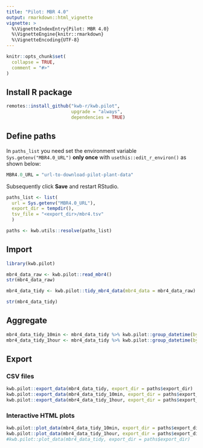 ```yaml
---
title: "Pilot: MBR 4.0"
output: rmarkdown::html_vignette
vignette: >
  %\VignetteIndexEntry{Pilot: MBR 4.0}
  %\VignetteEngine{knitr::rmarkdown}
  %\VignetteEncoding{UTF-8}
---
```


```r
knitr::opts_chunk$set(
  collapse = TRUE,
  comment = "#>"
)
```

## Install R package

```r
remotes::install_github("kwb-r/kwb.pilot", 
                        upgrade = "always",
                        dependencies = TRUE)

```

## Define paths 

In `paths_list` you need set the environment variable ` Sys.getenv("MBR4.0_URL")` **only once** with `usethis::edit_r_environ()` as shown below:

```r
MBR4.0_URL = "url-to-download-pilot-plant-data"
```

Subsequently click **Save** and restart RStudio.

```r

paths_list <- list(
  url = Sys.getenv("MBR4.0_URL"),
  export_dir = tempdir(),
  tsv_file = "<export_dir>/mbr4.tsv"
  )

paths <- kwb.utils::resolve(paths_list)
```



## Import 

```r
library(kwb.pilot)

mbr4_data_raw <- kwb.pilot::read_mbr4()
str(mbr4_data_raw)

mbr4_data_tidy <- kwb.pilot::tidy_mbr4_data(mbr4_data = mbr4_data_raw)

str(mbr4_data_tidy)

```

## Aggregate

```r
mbr4_data_tidy_10min <- mbr4_data_tidy %>% kwb.pilot::group_datetime(by = 600)
mbr4_data_tidy_1hour <- mbr4_data_tidy %>% kwb.pilot::group_datetime(by = 3600)
```

## Export 

### CSV files 

```r
kwb.pilot::export_data(mbr4_data_tidy, export_dir = paths$export_dir)
kwb.pilot::export_data(mbr4_data_tidy_10min, export_dir = paths$export_dir)
kwb.pilot::export_data(mbr4_data_tidy_1hour, export_dir = paths$export_dir)
```

### Interactive HTML plots

```r
kwb.pilot::plot_data(mbr4_data_tidy_10min, export_dir = paths$export_dir)
kwb.pilot::plot_data(mbr4_data_tidy_1hour, export_dir = paths$export_dir)
#kwb.pilot::plot_data(mbr4_data_tidy, export_dir = paths$export_dir)
```

